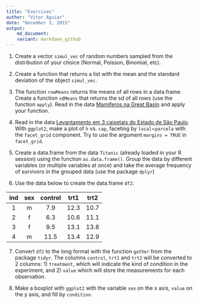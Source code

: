 ```yaml
---
title: "Exercises"
author: "Vitor Aguiar"
date: "December 3, 2015"
output: 
    md_document:
    variant: markdown_github
---
```


1. Create a vector `simul_vec` of random numbers sampled from the distribution of your choice (Normal, Poisson, Binomial, etc).

2. Create a function that returns a list with the mean and the standard deviation of the object `simul_vec`.

3. The function `rowMeans` returns the means of all rows in a data.frame. Create a function `sdMeans` that returns the sd of all rows (use the function `apply`). Read in the data [Mamiferos na Great Basin](http://ecologia.ib.usp.br/bie5782/lib/exe/fetch.php?media=dados:gbmam93.csv) and apply your function.

4. Read in the data [Levantamento em 3 caixetais do Estado de São Paulo](http://ecologia.ib.usp.br/bie5782/lib/exe/fetch.php?media=dados:caixeta.csv). With `ggplot2`, make a plot of `h` vs. `cap`, faceting by `local`~`parcela` with the `facet_grid` component. Try to use the argument `margins = TRUE` in `facet_grid`.

5. Create a data.frame from the data `Titanic` (already loaded in your R session) using the function `as.data.frame()`. Group the data by different variables (or multiple variables at once) and take the average frequency of survivors in the grouped data (use the package `dplyr`)

6. Use the data below to create the data.frame `df2`:

| ind | sex | control | trt1 | trt2 |
|:---:|:---:|:-------:|:----:|:----:|  
|  1  |  m  |   7.9   | 12.3 | 10.7 |
|  2  |  f  |   6.3   | 10.6 | 11.1 |
|  3  |  f  |   9.5   | 13.1 | 13.8 |
|  4  |  m  |  11.5   | 13.4 | 12.9 |

7. Convert `df2` to the long format with the function `gather` from the package `tidyr`. The columns `control`, `trt1` and `trt2` will be converted to 2 columns: 1) `treatment`, which will indicate the kind of condition in the experiment, and 2) `value` which will store the measurements for each observation.

8. Make a boxplot with `ggplot2` with the variable `sex` on the x axis, `value` on the y axis, and fill by `condition`.